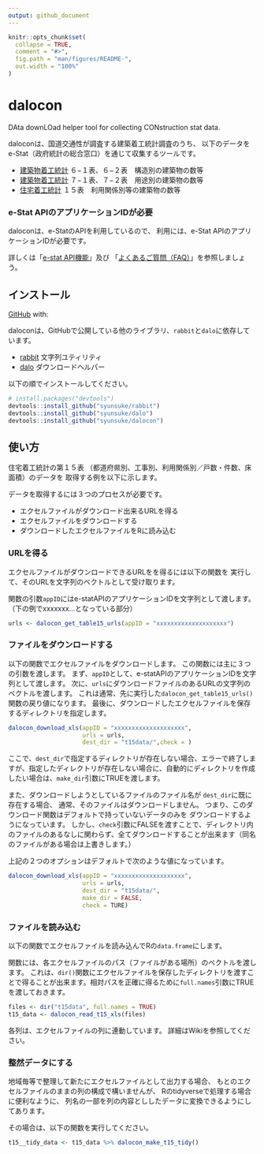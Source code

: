 ```yaml
---
output: github_document
---
```


<!-- README.md is generated from README.Rmd. Please edit that file -->

```r
knitr::opts_chunk$set(
  collapse = TRUE,
  comment = "#>",
  fig.path = "man/figures/README-",
  out.width = "100%"
)
```

# dalocon

<!-- badges: start -->
<!-- badges: end -->

DAta downLOad helper tool for collecting CONstruction stat data.

daloconは、国道交通性が調査する建築着工統計調査のうち、
以下のデータをe-Stat（政府統計の総合窓口）を通じて収集するツールです。

- [建築物着工統計](https://www.e-stat.go.jp/stat-search/files?page=1&toukei=00600120&tstat=000001016965) ６−１表、６−２表　構造別の建築物の数等
- [建築物着工統計](https://www.e-stat.go.jp/stat-search/files?page=1&toukei=00600120&tstat=000001016965) ７−１表、７−２表　用途別の建築物の数等
- [住宅着工統計](https://www.e-stat.go.jp/stat-search/files?page=1&toukei=00600120&tstat=000001016966) １５表　利用関係別等の建築物の数等


### e-Stat APIのアプリケーションIDが必要

daloconは、e-StatのAPIを利用しているので、
利用には、e-Stat APIのアプリケーションIDが必要です。

詳しくは「[e-stat API機能](https://www.e-stat.go.jp/api/)」及び
「[よくあるご質問（FAQ）](https://www.e-stat.go.jp/api/api-dev/faq)」を参照しましょう。



## インストール

[GitHub](https://github.com/) with:

daloconは、GitHubで公開している他のライブラリ、`rabbit`と`dalo`に依存しています。

- [rabbit](https://github.com/syunsuke/rabbit) 文字列ユティリティ
- [dalo](https://github.com/syunsuke/dalo) ダウンロードヘルパー

以下の順でインストールしてください。

```r
# install.packages("devtools")
devtools::install_github("syunsuke/rabbit")
devtools::install_github("syunsuke/dalo")
devtools::install_github("syunsuke/dalocon")
```


## 使い方

住宅着工統計の第１５表
（都道府県別、工事別、利用関係別／戸数・件数、床面積）のデータを
取得する例を以下に示します。

データを取得するには３つのプロセスが必要です。

- エクセルファイルがダウンロード出来るURLを得る
- エクセルファイルをダウンロードする
- ダウンロードしたエクセルファイルをRに読み込む

### URLを得る

エクセルファイルがダウンロードできるURLをを得るには以下の関数を
実行して、そのURLを文字列のベクトルとして受け取ります。

関数の引数`appID`にはe-statAPIのアプリケーションIDを文字列として渡します。
（下の例でxxxxxxx...となっている部分）


```r
urls <- dalocon_get_table15_urls(appID = "xxxxxxxxxxxxxxxxxxxx")
```


### ファイルをダウンロードする

以下の関数でエクセルファイルをダウンロードします。
この関数には主に３つの引数を渡します。
まず、`appID`として、e-statAPIのアプリケーションIDを文字列として渡します。
次に、`urls`にダウンロードファイルのあるURLの文字列のベクトルを渡します。
これは通常、先に実行した`dalocon_get_table15_urls()`関数の戻り値になります。
最後に、ダウンロードしたエクセルファイルを保存するディレクトリを指定します。

```r
dalocon_download_xls(appID = "xxxxxxxxxxxxxxxxxxxx", 
                     urls = urls, 
                     dest_dir = "t15data/",check = )
```

ここで、`dest_dir`で指定するディレクトリが存在しない場合、エラーで終了しますが、指定したディレクトリが存在しない場合に、自動的にディレクトリを作成したい場合は、`make_dir`引数にTRUEを渡します。

また、ダウンロードしようとしているファイルのファイル名が
`dest_dir`に既に存在する場合、
通常、そのファイルはダウンロードしません。
つまり、このダウンロード関数はデフォルトで持っていないデータのみを
ダウンロードするようになっています。
しかし、`check`引数にFALSEを渡すことで、ディレクトリ内のファイルのあるなしに関わらず、全てダウンロードすることが出来ます（同名のファイルがある場合は上書きします。）

上記の２つのオプションはデフォルトで次のような値になっています。

```r
dalocon_download_xls(appID = "xxxxxxxxxxxxxxxxxxxx", 
                     urls = urls, 
                     dest_dir = "t15data/",
                     make_dir = FALSE,
                     check = TURE)
```

### ファイルを読み込む

以下の関数でエクセルファイルを読み込んでRの`data.frame`にします。

関数には、各エクセルファイルのパス（ファイルがある場所）のベクトルを渡します。
これは、`dir()`関数にエクセルファイルを保存したディレクトリを渡すことで得ることが出来ます。相対パスを正確に得るために`full.names`引数にTRUEを渡しておきます。

```r
files <- dir("t15data", full.names = TRUE)
t15_data <- dalocon_read_t15_xls(files)
```

各列は、エクセルファイルの列に連動しています。
詳細はWikiを参照してください。

### 整然データにする

地域毎等で整理して新たにエクセルファイルとして出力する場合、
もとのエクセルファイルのままの列の構成で構いませんが、
Rのtidyverseで処理する場合に便利なように、
列名の一部を列の内容とししたデータに変換できるようにしてあります。

その場合は、以下の関数を実行してください。


```r
t15__tidy_data <- t15_data %>% dalocon_make_t15_tidy()
```


